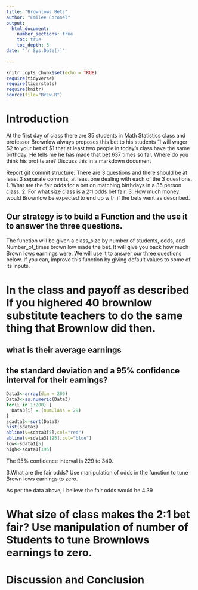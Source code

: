 ```yaml
---
title: "Brownlows Bets"
author: "Emilee Coronel"
output: 
  html_document:
    number_sections: true
    toc: true
    toc_depth: 5
date: "`r Sys.Date()`"    
    
---
```

```r
knitr::opts_chunk$set(echo = TRUE)
require(tidyverse)
require(tigerstats)
require(knitr)
source(file="BrLw.R")
```


<!-- We recommend you use git branches -- create a separate branch for each major section i.e. Introduction, Methods, Results, Inferential Results, and Discussion and Conclusions - leave the YAML block untouched until the final merge where you put in your own name !-->

# Introduction

<!--In this section you explain what you are trying to show.  Where did the data come from?  What is the research or other question you are trying to answer?!-->

 At the first day of class there are 35 students in Math Statistics class and professor Brownlow always proposes this bet to his students "I will wager $2 to your bet of $1 that at least two people in today's class have  the same birthday.  He tells me he has made that bet 637 times so far. Where do you think his profits are? Discuss this in a markdown document
 
Report git commit structure:
There are 3 questions and there should be at least 3 separate commits, at least one dealing with each of the 3 questions.
1. What are the fair odds for a bet on matching birthdays in a 35 person class.
2. For what size class is a 2:1 odds bet fair.
3. How much money would Brownlow be expected to end up with if the bets went as described.

## Our strategy is to build a Function and the use it to answer the three questions. 

The function will be given a class_size by number of students, odds, and Number_of_times brown low made the bet.  It will give you back how much Brown lows earnings were. We will use it to answer our three questions below. If you can, improve this function by giving default values to some of its inputs. 

# In the class and payoff as described  If you highered 40 brownlow substitute teachers to do the same thing that Brownlow did then.
## what is their average earnings
## the standard deviation and a 95% confidence interval for their earnings?
  
<!--Explain and display your method of coming up with a 95% confidence interval of  professor Brown lows winnings (or losings)-->
```r
Data3<-array(dim = 200)
Data3<-as.numeric(Data3)
for(i in 1:200) {
  Data3[i] = (numClass = 29)
}
sdadta3<-sort(Data3)
hist(sdata3)
abline(v=sdata3[5],col="red")
abline(v=sdata3[195],col="blue")
low<-sdata1[5]
high<-sdata1[195]
```
The 95% confidence interval is 229 to 340.

3.What are the fair odds? Use manipulation of odds in the function to tune Brown lows earnings to zero.


As per the data above, I believe the fair odds would be 4.39

# What size of class makes the 2:1 bet fair?  Use manipulation of number of Students to tune Brownlows earnings to zero.

<!--Explain and display the results of your method of coming up with the estimate of professor Brown lows betting profits!-->



# Discussion and Conclusion

<!--Discussion and conclusion here.  If professor Brown low is consistently making or losing money how could he change his payout so that his profits center on zero?  Also discuss what size his class should be in order to have his current scheme balance at zero profit.!-->

